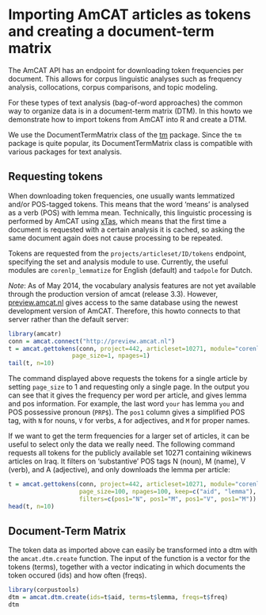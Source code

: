 Importing AmCAT articles as tokens and creating a document-term matrix
===============================================
  
The AmCAT API has an endpoint for downloading token frequencies per document.
This allows for corpus linguistic analyses such as frequency analysis, collocations, corpus comparisons, and topic modeling. 

For these types of text analysis (bag-of-word approaches) the common way to organize data is in a document-term matrix (DTM).
In this howto we demonstrate how to import tokens from AmCAT into R and create a DTM.

We use the DocumentTermMatrix class of the [tm](http://cran.r-project.org/web/packages/tm/vignettes/tm.pdf) package. 
Since the `tm` package is quite popular, its DocumentTermMatrix class is compatible with various packages for text analysis.

Requesting tokens
-----------------

When downloading token frequencies, one usually wants lemmatized and/or POS-tagged tokens.
This means that the word 'means' is analysed as a verb (POS) with lemma mean.
Technically, this linguistic processing is performed by AmCAT using [xTas](www.xtas.net), 
which means that the first time a document is requested with a certain analysis it is cached,
so asking the same document again does not cause processing to be repeated.

Tokens are requested from the `projects/articleset/ID/tokens` endpoint, 
specifying the set and analysis module to use. 
Currently, the useful modules are `corenlp_lemmatize` for English (default) and `tadpole` for Dutch. 

*Note*: As of May 2014, the vocabulary analysis features are not yet available through 
the production version of amcat (release 3.3). 
However, [preview.amcat.nl](http://preview.amcat.nl)
gives access to the same database using the newest development version of AmCAT.
Therefore, this howto connects to that server rather than the default server:
  
  ```r
library(amcatr)
conn = amcat.connect("http://preview.amcat.nl")
t = amcat.gettokens(conn, project=442, articleset=10271, module="corenlp_lemmatize",
                    page_size=1, npages=1)              
tail(t, n=10)
```

The command displayed above requests the tokens for a single article by setting `page_size` to 1 and requesting only a single page.
In the output you can see that it gives the frequency per word per article, and gives lemma and pos information. 
For example, the last word `your` has lemma `you` and POS possessive pronoun (`PRP$`). 
The `pos1` column gives a simplified POS tag, with `N` for nouns, `V` for verbs, `A` for adjectives, and `M` for proper names. 

If we want to get the term frequencies for a larger set of articles, 
it can be useful to select only the data we really need. 
The following command requests all tokens for the publicly available set 10271 
containing wikinews articles on Iraq.
It filters on 'substantive' POS tags N (noun), M (name), V (verb), and A (adjective), 
and only downloads the lemma per article:
  
```r
t = amcat.gettokens(conn, project=442, articleset=10271, module="corenlp_lemmatize", 
                    page_size=100, npages=100, keep=c("aid", "lemma"),
                    filters=c(pos1="N", pos1="M", pos1="V", pos1="M"))
head(t, n=10)
```


Document-Term Matrix
--------------------

The token data as imported above can easily be transformed into a dtm with the `amcat.dtm.create` function.
The input of the function is a vector for the tokens (terms), together with a vector indicating in which documents the token occured (ids) and how often (freqs).

```r
library(corpustools)
dtm = amcat.dtm.create(ids=t$aid, terms=t$lemma, freqs=t$freq)
dtm
```
